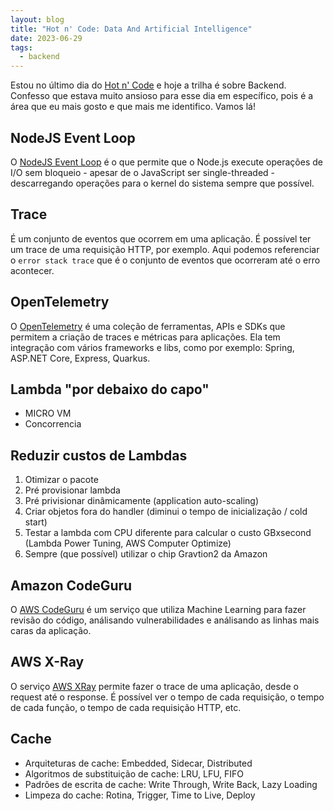 ```yaml
---
layout: blog
title: "Hot n' Code: Data And Artificial Intelligence"
date: 2023-06-29
tags:
  - backend
---
```

Estou no último dia do [Hot n' Code](https://campaign.hotmart.com/hotncode-conference) e hoje a trilha é sobre Backend. Confesso que estava muito ansioso para esse dia em específico, pois é a área que eu mais gosto e que mais me identifico. Vamos lá!

## NodeJS Event Loop
O [NodeJS Event Loop](https://nodejs.org/en/docs/guides/event-loop-timers-and-nextt) é o que permite que o Node.js execute operações de I/O sem bloqueio - apesar de o JavaScript ser single-threaded - descarregando operações para o kernel do sistema sempre que possível.

## Trace
É um conjunto de eventos que ocorrem em uma aplicação. É possível ter um trace de uma requisição HTTP, por exemplo.
Aqui podemos referenciar o `error stack trace` que é o conjunto de eventos que ocorreram até o erro acontecer.

## OpenTelemetry
O [OpenTelemetry](https://opentelemetry.io/) é uma coleção de ferramentas, APIs e SDKs que permitem a criação de traces e métricas para aplicações.
Ela tem integração com vários frameworks e libs, como por exemplo: Spring, ASP.NET Core, Express, Quarkus.

## Lambda "por debaixo do capo"
- MICRO VM
- Concorrencia

## Reduzir custos de Lambdas
1. Otimizar o pacote
2. Pré provisionar lambda
3. Pré privisionar dinâmicamente (application auto-scaling)
4. Criar objetos fora do handler (diminui o tempo de inicialização / cold start)
5. Testar a lambda com CPU diferente para calcular o custo GBxsecond (Lambda Power Tuning, AWS Computer Optimize)
6. Sempre (que possível) utilizar o chip Gravtion2 da Amazon

## Amazon CodeGuru
O [AWS CodeGuru](https://aws.amazon.com/pt/codeguru/) é um serviço que utiliza Machine Learning para fazer revisão do código, análisando vulnerabilidades e análisando as linhas mais caras da aplicação.

## AWS X-Ray
O serviço [AWS XRay](https://aws.amazon.com/pt/xray/) permite fazer o trace de uma aplicação, desde o request até o response. É possível ver o tempo de cada requisição, o tempo de cada função, o tempo de cada requisição HTTP, etc.

## Cache
- Arquiteturas de cache: Embedded, Sidecar, Distributed
- Algoritmos de substituição de cache: LRU, LFU, FIFO
- Padrões de escrita de cache: Write Through, Write Back, Lazy Loading
- Limpeza do cache: Rotina, Trigger, Time to Live, Deploy